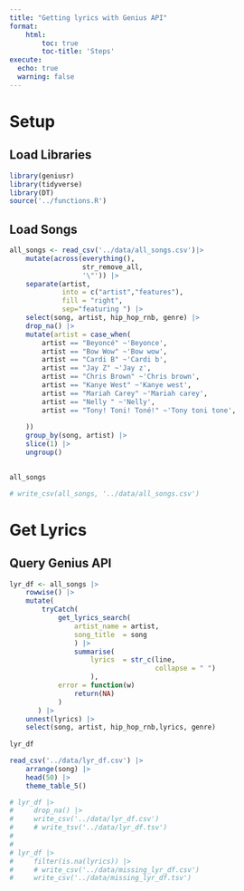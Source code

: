 ```yaml
---
title: "Getting lyrics with Genius API"
format: 
    html: 
        toc: true
        toc-title: 'Steps'
execute:
  echo: true
  warning: false
---
```


# Setup

## Load Libraries

```r
library(geniusr)
library(tidyverse)
library(DT)
source('../functions.R')

```

## Load Songs

```r
all_songs <- read_csv('../data/all_songs.csv')|> 
    mutate(across(everything(),
                  str_remove_all,
                  '\"')) |> 
    separate(artist, 
             into = c("artist","features"),
             fill = "right",
             sep="featuring ") |> 
    select(song, artist, hip_hop_rnb, genre) |> 
    drop_na() |> 
    mutate(artist = case_when(
        artist == "Beyoncé" ~'Beyonce',
        artist == "Bow Wow" ~'Bow wow',
        artist == "Cardi B" ~'Cardi b',
        artist == "Jay Z" ~'Jay z',
        artist == "Chris Brown" ~'Chris brown',
        artist == "Kanye West" ~'Kanye west',
        artist == "Mariah Carey" ~'Mariah carey',
        artist == "Nelly " ~'Nelly',
        artist == "Tony! Toni! Toné!" ~'Tony toni tone',
        
    ))
    group_by(song, artist) |> 
    slice(1) |> 
    ungroup()
    

all_songs
```

```r

# write_csv(all_songs, '../data/all_songs.csv')
```

# Get Lyrics

## Query Genius API

```r
lyr_df <- all_songs |>
    rowwise() |>
    mutate(
        tryCatch(
            get_lyrics_search(
                artist_name = artist,
                song_title  = song
                ) |>
                summarise(
                    lyrics  = str_c(line,
                                    collapse = " ")
                    ),
            error = function(w)
                return(NA)
            ) 
       ) |> 
    unnest(lyrics) |> 
    select(song, artist, hip_hop_rnb,lyrics, genre)
 
lyr_df
```

```r


read_csv('../data/lyr_df.csv') |> 
    arrange(song) |> 
    head(50) |> 
    theme_table_5()
```

```r

# lyr_df |>
#     drop_na() |>
#     write_csv('../data/lyr_df.csv')
#     # write_tsv('../data/lyr_df.tsv')
# 
# 
# lyr_df |>
#     filter(is.na(lyrics)) |>
#     # write_csv('../data/missing_lyr_df.csv')
#     write_csv('../data/missing_lyr_df.tsv')
```
